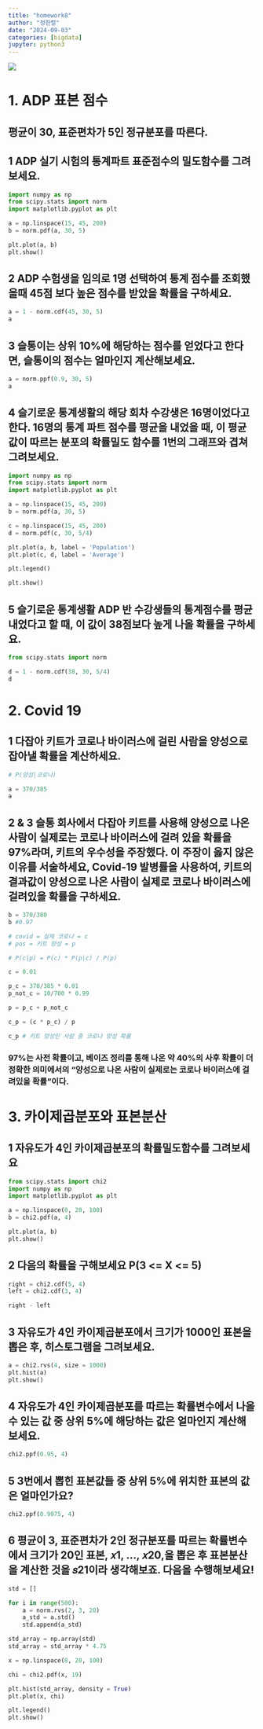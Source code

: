 ```yaml
---
title: "homework8"
author: "정한렬"
date: "2024-09-03"
categories: [bigdata]
jupyter: python3
---
```


![](youn35.gif)

# 1. ADP 표본 점수

## 평균이 30, 표준편차가 5인 정규분포를 따른다.

## 1 ADP 실기 시험의 통계파트 표준점수의 밀도함수를 그려보세요.

```python
import numpy as np
from scipy.stats import norm
import matplotlib.pyplot as plt

a = np.linspace(15, 45, 200)
b = norm.pdf(a, 30, 5)

plt.plot(a, b)
plt.show()

```

## 2 ADP 수험생을 임의로 1명 선택하여 통계 점수를 조회했을때 45점 보다 높은 점수를 받았을 확률을 구하세요. 

```python
a = 1 - norm.cdf(45, 30, 5)
a
```

## 3 슬통이는 상위 10%에 해당하는 점수를 얻었다고 한다면, 슬통이의 점수는 얼마인지 계산해보세요.

```python
a = norm.ppf(0.9, 30, 5)
a
```

## 4 슬기로운 통계생활의 해당 회차 수강생은 16명이었다고 한다. 16명의 통계 파트 점수를 평균을 내었을 때, 이 평균값이 따르는 분포의 확률밀도 함수를 1번의 그래프와 겹쳐 그려보세요.

```python
import numpy as np
from scipy.stats import norm
import matplotlib.pyplot as plt

a = np.linspace(15, 45, 200)
b = norm.pdf(a, 30, 5)

c = np.linspace(15, 45, 200)
d = norm.pdf(c, 30, 5/4)

plt.plot(a, b, label = 'Population')
plt.plot(c, d, label = 'Average')

plt.legend()

plt.show()

```

## 5 슬기로운 통계생활 ADP 반 수강생들의 통계점수를 평균내었다고 할 때, 이 값이 38점보다 높게 나올 확률을 구하세요.

```python
from scipy.stats import norm

d = 1 - norm.cdf(38, 30, 5/4)
d
```



# 2. Covid 19

## 1 다잡아 키트가 코로나 바이러스에 걸린 사람을 양성으로 잡아낼 확률을 계산하세요.
```python
# P(양성|코로나)

a = 370/385
a
```

## 2 & 3 슬통 회사에서 다잡아 키트를 사용해 양성으로 나온 사람이 실제로는 코로나 바이러스에 걸려 있을 확률을 97%라며, 키트의 우수성을 주장했다. 이 주장이 옳지 않은 이유를 서술하세요, Covid‑19 발병률을 사용하여, 키트의 결과값이 양성으로 나온 사람이 실제로 코로나 바이러스에 걸려있을 확률을 구하세요.

```python
b = 370/380
b #0.97

# covid = 실제 코로나 = c
# pos = 키트 양성 = p 

# P(c|p) = P(c) * P(p|c) / P(p)

c = 0.01

p_c = 370/385 * 0.01
p_not_c = 10/700 * 0.99

p = p_c + p_not_c 

c_p = (c * p_c) / p

c_p # 키트 양성인 사람 중 코로나 양성 확률 
```
### 97%는 사전 확률이고, 베이즈 정리를 통해 나온 약 40%의 사후 확률이 더 정확한 의미에서의 "양성으로 나온 사람이 실제로는 코로나 바이러스에 걸려있을 확률"이다.



# 3. 카이제곱분포와 표본분산


## 1 자유도가 4인 카이제곱분포의 확률밀도함수를 그려보세요
```python
from scipy.stats import chi2
import numpy as np
import matplotlib.pyplot as plt

a = np.linspace(0, 20, 100)
b = chi2.pdf(a, 4)

plt.plot(a, b)
plt.show()

```

## 2 다음의 확률을 구해보세요 P(3 <= X <= 5)

```python
right = chi2.cdf(5, 4)
left = chi2.cdf(3, 4)

right - left

```

## 3 자유도가 4인 카이제곱분포에서 크기가 1000인 표본을 뽑은 후, 히스토그램을 그려보세요.

```python
a = chi2.rvs(4, size = 1000)
plt.hist(a)
plt.show()

```

## 4 자유도가 4인 카이제곱분포를 따르는 확률변수에서 나올 수 있는 값 중 상위 5%에 해당하는 값은 얼마인지 계산해보세요.

```python
chi2.ppf(0.95, 4)
```

## 5 3번에서 뽑힌 표본값들 중 상위 5%에 위치한 표본의 값은 얼마인가요?

```python
chi2.ppf(0.9975, 4)
```

## 6 평균이 3, 표준편차가 2인 정규분포를 따르는 확률변수에서 크기가 20인 표본, 𝑥1, ..., 𝑥20,을 뽑은 후 표본분산을 계산한 것을 𝑠21이라 생각해보죠. 다음을 수행해보세요!

```python
std = []

for i in range(500):
    a = norm.rvs(2, 3, 20)
    a_std = a.std()
    std.append(a_std)

std_array = np.array(std)
std_array = std_array * 4.75

x = np.linspace(8, 20, 100)

chi = chi2.pdf(x, 19)

plt.hist(std_array, density = True) 
plt.plot(x, chi)

plt.legend()
plt.show()
```